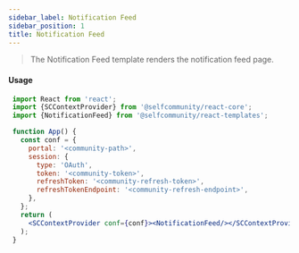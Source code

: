 ```yaml
---
sidebar_label: Notification Feed
sidebar_position: 1
title: Notification Feed
---
```


> The Notification Feed template renders the notification feed page.


<Logged><NotificationFeed/></Logged>

#### Usage

```jsx
 import React from 'react';
 import {SCContextProvider} from '@selfcommunity/react-core';
 import {NotificationFeed} from '@selfcommunity/react-templates';

 function App() {
   const conf = {
     portal: '<community-path>',
     session: {
       type: 'OAuth',
       token: '<community-token>',
       refreshToken: '<community-refresh-token>',
       refreshTokenEndpoint: '<community-refresh-endpoint>',
     },
   };
   return (
     <SCContextProvider conf={conf}><NotificationFeed/></SCContextProvider>
   );
 }
 ```
